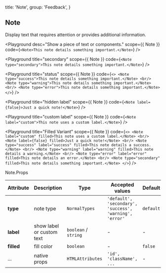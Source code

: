 
  title: 'Note',
  group: 'Feedback',
}

## Note

Display text that requires attention or provides additional information.

<Playground
  desc="Show a piece of text or components."
  scope={{ Note }}
  code={`
<Note>This note details something important.</Note>
`}
/>

<Playground
  title="secondary"
  scope={{ Note }}
  code={`
<Note type="secondary">This note details something important.</Note>
`}
/>

<Playground
  title="status"
  scope={{ Note }}
  code={`
<>
  <Note type="success">This note details something important.</Note>
  <br/>
  <Note type="warning">This note details something important.</Note>
  <br/>
  <Note type="error">This note details something important.</Note>
</>
`}
/>

<Playground
  title="hidden label"
  scope={{ Note }}
  code={`
<Note label={false}>Just a quick note!</Note>
`}
/>

<Playground
  title="custom label"
  scope={{ Note }}
  code={`
<Note label="custom">This note uses a custom label.</Note>
`}
/>

<Playground
  title="Filled Variant"
  scope={{ Note }}
  code={`
<>
  <Note label="custom" filled>This note uses a custom label.</Note>
  <br/>
  <Note label={false} filled>Just a quick note!</Note>
  <br/>
  <Note type="success" label="success" filled>This note details a success.</Note>
  <br/>
  <Note type="warning" label="warning" filled>This note details a warning.</Note>
  <br/>
  <Note type="error" label="error" filled>This note details an error.</Note>
  <br/>
  <Note type="secondary" filled>This note details something important.</Note>
</>
`}
/>

<Attributes edit="/pages/en-us/components/note.mdx">
<Attributes.Title>Note.Props</Attributes.Title>

| Attribute  | Description               | Type                 | Accepted values                                         | Default   |
| ---------- | ------------------------- | -------------------- | ------------------------------------------------------- | --------- |
| **type**   | note type                 | `NormalTypes`        | `'default', 'secondary', 'success', 'warning', 'error'` | `default` |
| **label**  | show label or custom text | `boolean` / `string` | -                                                       | -         |
| **filled** | fill color                | `boolean`            | -                                                       | `false`   |
| ...        | native props              | `HTMLAttributes`     | `'id', 'className', ...`                                | -         |

</Attributes>

